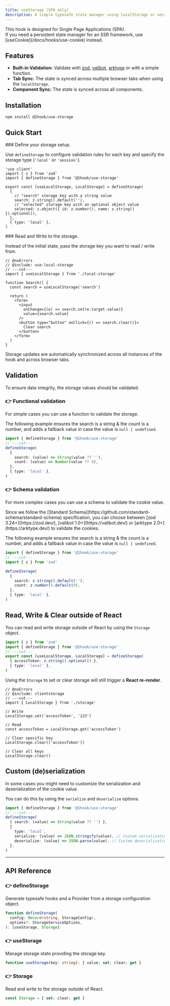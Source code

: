 ```yaml
---
title: useStorage (SPA only)
description: A simple typesafe state manager using localStorage or sessionStorage.
---
```


<Callout type="info">
  This hook is designed for Single Page Applications (SPA).
  <br /> If you need a persistent state manager for an SSR framework, use
  [useCookie](/docs/hooks/use-cookie) instead.
</Callout>

## Features

- **Built-in Validation:** Validate with [zod](https://zod.dev/), [valibot](https://valibot.dev/), [arktype](https://arktype.dev/) or with a simple function.
- **Tab Sync:** The state is synced across multiple browser tabs when using the `localStorage`.
- **Component Sync:** The state is synced across all components.

## Installation

```package-install
npm install @1hook/use-storage
```

## Quick Start

<Steps>
<Step>
### Define your storage setup.

Use `defineStorage` to configure validation rules for each key and specify the storage type (`'local'` or `'session'`).

```tsx title='local-storage.ts' include use-local-storage
'use client'
import { z } from 'zod'
import { defineStorage } from '@1hook/use-storage'

export const [useLocalStorage, LocalStorage] = defineStorage(
  {
    // "search" storage key with a string value
    search: z.string().default(''),
    // "selected" storage key with an optional object value
    selected: z.object({ id: z.number(), name: z.string() }).optional(),
  },
  { type: 'local' },
)
```

</Step>

<Step>
### Read and Write to the storage.

Instead of the initial state, pass the storage key you want to read / write from.

```tsx
// @noErrors
// @include: use-local-storage
// ---cut---
import { useLocalStorage } from './local-storage'

function Search() {
  const search = useLocalStorage('search')

  return (
    <form>
      <input
        onChange={(e) => search.set(e.target.value)}
        value={search.value}
      />
      <button type="button" onClick={() => search.clear()}>
        Clear search
      </button>
    </form>
  )
}
```

Storage updates are automatically synchronized across all instances of the hook and across browser tabs.

</Step>
</Steps>

## Validation

To ensure data integrity, the storage values should be validated.

### 👉 Functional validation

For simple cases you can use a function to validate the storage.

The following example ensures the search is a string & the count is a number,
and adds a fallback value in case the value is `null | undefined`.

```ts
import { defineStorage } from '@1hook/use-storage'
// ---cut---
defineStorage(
  {
    search: (value) => String(value ?? ''),
    count: (value) => Number(value ?? 0),
  },
  { type: 'local' },
)
```

### 👉 Schema validation

For more complex cases you can use a schema to validate the cookie value.

<Callout type="info">
  Since we follow the [Standard
  Schema](https://github.com/standard-schema/standard-schema) specification, you
  can choose between [zod 3.24+](https://zod.dev/), [valibot
  1.0+](https://valibot.dev/) or [arktype 2.0+](https://arktype.dev/) to
  validate the cookies.
</Callout>

The following example ensures the search is a string & the count is a number,
and adds a fallback value in case the value is `null | undefined`.

```ts
import { defineStorage } from '@1hook/use-storage'
// ---cut---
import { z } from 'zod'

defineStorage(
  {
    search: z.string().default(''),
    count: z.number().default(0),
  },
  { type: 'local' },
)
```

## Read, Write & Clear outside of React

You can read and write storage outside of React by using the `Storage` object.

```ts include clientstorage
import { z } from 'zod'
import { defineStorage } from '@1hook/use-storage'
// ---cut---
export const [useLocalStorage, LocalStorage] = defineStorage(
  { accessToken: z.string().optional() },
  { type: 'local' },
)
```

Using the `Storage` to set or clear storage will still trigger a **React re-render**.

```tsx
// @noErrors
// @include: clientstorage
// ---cut---
import { LocalStorage } from './storage'

// Write
LocalStorage.set('accessToken', '123')

// Read
const accessToken = LocalStorage.get('accessToken')

// Clear specific key
LocalStorage.clear(['accessToken'])

// Clear all keys
LocalStorage.clear()
```

## Custom (de)serialization

In some cases you might need to customize the serialization and deserialization of the cookie value.

You can do this by using the `serialize` and `deserialize` options.

```ts
import { defineStorage } from '@1hook/use-storage'
// ---cut---
defineStorage(
  { search: (value) => String(value ?? '') },
  {
    type: 'local',
    serialize: (value) => JSON.stringify(value), // Custom serialization
    deserialize: (value) => JSON.parse(value), // Custom deserialization
  },
)
```

<hr />

## API Reference

### 👉 defineStorage

Generate typesafe hooks and a Provider from a storage configuration object.

```ts
function defineStorage(
  config: Record<string, StorageConfig>,
  options?: StorageServiceOptions,
): [useStorage, Storage]
```

<AutoTypeTable
  name="StorageServiceOptions"
  description="The options of the storage service."
  path="packages/use-storage/src/index.ts"
/>

### 👉 useStorage

Manage storage state providing the storage key.

```ts
function useStorage(key: string): { value; set; clear; get }
```

### 👉 Storage

Read and write to the storage outside of React.

```ts
const Storage = { set; clear; get }
```
